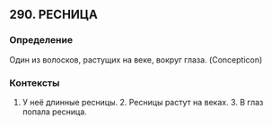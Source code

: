 ## 290. РЕСНИЦА
### Определение
Один из волосков, растущих на веке, вокруг глаза. (Concepticon)

### Контексты
1. У неё длинные ресницы. 2. Ресницы растут на веках. 3. В глаз попала ресница.


